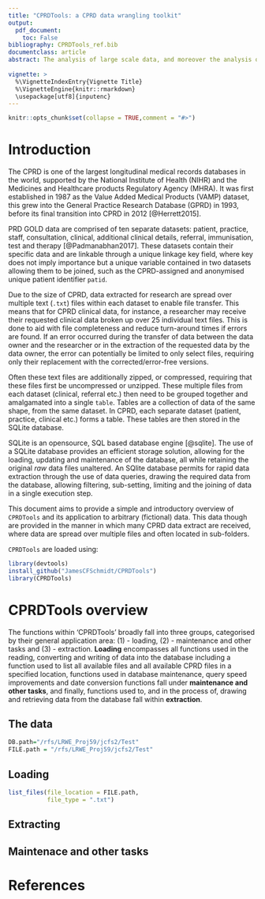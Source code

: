 ```yaml
---
title: "CPRDTools: a CPRD data wrangling toolkit"
output: 
  pdf_document:
    toc: False
bibliography: CPRDTools_ref.bib
documentclass: article
abstract: The analysis of large scale data, and moreover the analysis of large scale electronic health records data is become more commonplace. The ease and ability of modern data generation and capture means there is the potential across almost all industries to capture more data now, than ever before and that equates to large data resources, with CPRD no exception. These large data resources, as attractive and appealing as they may be to researchers, pose a significant problem - how to manage all that data? CPRDTools is a collection of wrapper R functions intended to simplify the loading, extraction and management of Clinical Practice Research Datalink (CPRD) GOLD specific and associated electgronic health records data. Allowing for the loading of CPRD and non-CPRD data into a SQLite based database, providing an efficient, secure and updatable repository for the data, keeing the origional source files intact. Through data queries, user-defined data are drawn allowing for subsetting, joining and filtering in a signle step, creating alaysis ready data.
    
vignette: >
  %\VignetteIndexEntry{Vignette Title}
  %\VignetteEngine{knitr::rmarkdown}
  \usepackage[utf8]{inputenc}
---
```


```r
knitr::opts_chunk$set(collapse = TRUE,comment = "#>")
```

# Introduction

The CPRD is one of the largest longitudinal medical records databases in the world, supported by the National Institute of Health (NIHR) and the Medicines and Healthcare products Regulatory Agency (MHRA). It was first established in 1987 as the Value Added Medical Products (VAMP) dataset, this grew into the General Practice Research Database (GPRD) in 1993, before its final transition into CPRD in 2012 [@Herrett2015].

PRD GOLD data are comprised of ten separate datasets: patient, practice, staff, consultation, clinical, additional clinical details, referral, immunisation, test and therapy [@Padmanabhan2017]. These datasets contain their specific data and are linkable through a unique linkage key field, where key does not imply importance but a unique variable contained in two datasets allowing them to be joined, such as the CPRD-assigned and anonymised unique patient identifier `patid`.

Due to the size of CPRD, data extracted for research are spread over multiple text (`.txt`) files within each dataset to enable file transfer. This means that for CPRD clinical data, for instance, a researcher may receive their requested clinical data broken up over 25 individual text files. This is done to aid with file completeness and reduce turn-around times if errors are found. If an error occurred during the transfer of data between the data owner and the researcher or in the extraction of the requested data by the data owner, the error can potentially be limited to only select files, requiring only their replacement with the corrected/error-free versions. 

Often these text files are additionally zipped, or compressed, requiring that these files first be uncompressed or unzipped. These multiple files from each dataset (clinical, referral etc.) then need to be grouped together and amalgamated into a single `table`. Tables are a collection of data of the same shape, from the same dataset. In CPRD, each separate dataset (patient, practice, clinical etc.) forms a table. These tables are then stored in the SQLite database.

SQLite is an opensource, SQL based database engine [@sqlite]. The use of a SQLite database provides an efficient storage solution, allowing for the loading, updating and maintenance of the database, all while retaining the original *raw* data files unaltered. An SQlite database permits for rapid data extraction through the use of data queries, drawing the required data from the database, allowing filtering, sub-setting, limiting and the joining of data in a single execution step.   

This document aims to provide a simple and introductory overview of `CPRDTools` and its application to arbitrary (fictional) data. This data though are provided in the manner in which many CPRD data extract are received, where data are spread over multiple files and often located in sub-folders.

`CPRDTools` are loaded using:
```r
library(devtools)
install_github("JamesCFSchmidt/CPRDTools")
library(CPRDTools)
```

# CPRDTools overview

The functions within 'CPRDTools' broadly fall into three groups, categorised by their general application area: (1) - loading, (2) - maintenance and other tasks and (3) - extraction. **Loading** encompasses all functions used in the reading, converting and writing of data into the database including a function used to list all available files and all available CPRD files in a specified location, functions used in database maintenance, query speed improvements and date conversion functions fall under **maintenance and other tasks**, and finally, functions used to, and in the process of, drawing and retrieving data from the database fall within **extraction**.

## The data
```r
DB.path="/rfs/LRWE_Proj59/jcfs2/Test"
FILE.path = "/rfs/LRWE_Proj59/jcfs2/Test"
```

## Loading

```r
list_files(file_location = FILE.path,
           file_type = ".txt")
```


## Extracting

## Maintenace and other tasks

# References
